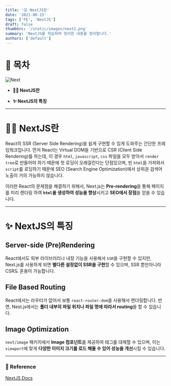 ```yaml
---
title: '😲 NextJS란'
date: '2021-08-15'
tags: ['FE', 'NextJS']
draft: false
thumbSrc: '/static/images/next2.png'
summary: 'NextJS를 학습하며 정리한 내용을 정리합니다.'
authors: ['default']
---
```


# 📌 목차

![Next](/static/images/next2.png)

- **💁🏻 NextJS란**

- **✨ NextJS의 특징**

---

# 💁🏻 NextJS란

React의 SSR (Server Side Rendering)을 쉽게 구현할 수 있게 도와주는 간단한 프레임워크입니다. 먼저 React는 Virtual DOM을 기반으로 CSR (Client Side Rendering)를 하는데, 이 경우 `html`, `javascript`, `css` 파일을 모두 받아서 `render tree`로 만들어야 하기 때문에 첫 로딩이 오래걸린다는 단점있으며, 빈 `html`을 가져와서 `script`를 로딩하기 때문에 SEO (Search Engine Optimization)에서 상위권 검색어 노출이 거의 가능하지 않습니다.

이러한 React의 문제점을 해결하기 위해서, Next.js는 **Pre-rendering**을 통해 페이지를 미리 렌더링 하여 **`html`을 생성하여 성능을 향상**시키고 **SEO에서 장점**을 얻을 수 있습니다.

---

# ✨ NextJS의 특징

## Server-side (Pre)Rendering

React에서도 외부 라이브러리나 내장 기능을 사용해서 `SSR`을 구현할 수 있지만, Next.js를 사용하게 되면 **별다른 설정없이 SSR을 구현**할 수 있으며, SSR 뿐만아니라 CSR도 혼용이 가능합니다.

## File Based Routing

React에서는 라우터가 없어서 보통 `react-router-dom`을 사용해서 렌더링합니다. 반면, Nest.js에서는 **폴더 내부의 파일 위치나 파일 명에 따라서 routing**을 할 수 있습니다.

## Image Optimization

`next/image` 패키지에서 **Image 컴포넌트**를 제공하여 <img>태그를 대체할 수 있으며, 이는 `viewport`에 맞게 **다양한 이미지 크기를 로드 해둘 수 있어 성능을 개선**시킬 수 있습니다.

---

### 🔗 Reference

[NextJS Docs](https://nextjs.org/docs)
